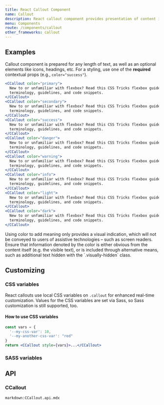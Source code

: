 ```yaml
---
title: React Callout Component
name: Callout
description: React callout component provides presentation of content in a visually distinct manner. Includes a heading, icon and typically text-based content.
menu: Components
route: /components/callout
other_frameworks: callout
---
```



## Examples

Callout component is prepared for any length of text, as well as an optional elements like icons, headings, etc. For a styling, use one of the **required** contextual props (e.g., `color="success"`).

```jsx preview
<CCallout color="primary">
  New to or unfamiliar with flexbox? Read this CSS Tricks flexbox guide for background,
  terminology, guidelines, and code snippets.
</CCallout>
<CCallout color="secondary">
  New to or unfamiliar with flexbox? Read this CSS Tricks flexbox guide for background,
  terminology, guidelines, and code snippets.
</CCallout>
<CCallout color="success">
  New to or unfamiliar with flexbox? Read this CSS Tricks flexbox guide for background,
  terminology, guidelines, and code snippets.
</CCallout>
<CCallout color="danger">
  New to or unfamiliar with flexbox? Read this CSS Tricks flexbox guide for background,
  terminology, guidelines, and code snippets.
</CCallout>
<CCallout color="warning">
  New to or unfamiliar with flexbox? Read this CSS Tricks flexbox guide for background,
  terminology, guidelines, and code snippets.
</CCallout>
<CCallout color="info">
  New to or unfamiliar with flexbox? Read this CSS Tricks flexbox guide for background,
  terminology, guidelines, and code snippets.
</CCallout>
<CCallout color="light">
  New to or unfamiliar with flexbox? Read this CSS Tricks flexbox guide for background,
  terminology, guidelines, and code snippets.
</CCallout>
<CCallout color="dark">
  New to or unfamiliar with flexbox? Read this CSS Tricks flexbox guide for background,
  terminology, guidelines, and code snippets.
</CCallout>
```

<Callout color="info" title="Conveying meaning to assistive technologies">
  Using color to add meaning only provides a visual indication, which will not be conveyed to
  users of assistive technologies – such as screen readers. Ensure that information denoted by the
  color is either obvious from the content itself (e.g. the visible text), or is included through
  alternative means, such as additional text hidden with the `.visually-hidden` class.
</Callout>

## Customizing

### CSS variables

React callouts use local CSS variables on `.callout` for enhanced real-time customization. Values for the CSS variables are set via Sass, so Sass customization is still supported, too.

<ScssDocs file="_callout.scss" capture="callout-css-vars"/>

#### How to use CSS variables

```jsx
const vars = { 
  '--my-css-var': 10,
  '--my-another-css-var': "red" 
}
return <CCallout style={vars}>...</CCallout>
```

### SASS variables

<ScssDocs file="_variables.scss" capture="callout-variables"/>

## API

### CCallout

`markdown:CCallout.api.mdx`
